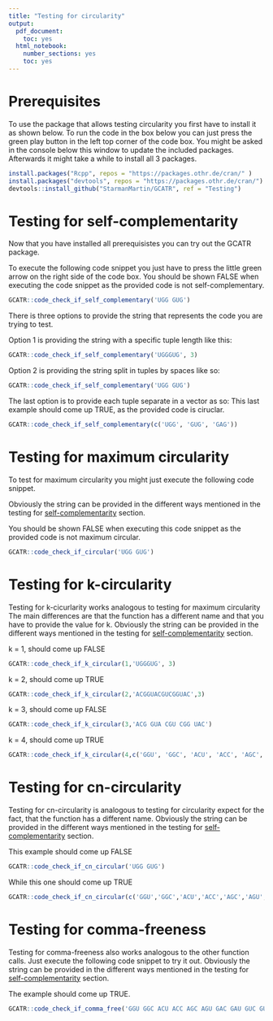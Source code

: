 ```yaml
---
title: "Testing for circularity"
output:
  pdf_document:
    toc: yes
  html_notebook:
    number_sections: yes
    toc: yes
---
```


# Prerequisites

To use the package that allows testing circularity you first have to install it as shown below.
To run the code in the box below you can just press the green play button in the left top corner of the code box.
You might be asked in the console below this window to update the included packages. Afterwards it might take a while to install all 3 packages.

```r
install.packages("Rcpp", repos = "https://packages.othr.de/cran/" )
install.packages("devtools", repos = "https://packages.othr.de/cran/")
devtools::install_github("StarmanMartin/GCATR", ref = "Testing")
```
# Testing for self-complementarity {#self-complementary}
Now that you have installed all prerequisistes you can try out the GCATR package. 

To execute the following code snippet you just have to press the little green arrow on the right side of the code box.
You should be shown FALSE when executing the code snippet as the provided code is not self-complementary.
```r
GCATR::code_check_if_self_complementary('UGG GUG')
```
There is three options to provide the string that represents the code you are trying to test.

Option 1 is providing the string with a specific tuple length like this:
```r
GCATR::code_check_if_self_complementary('UGGGUG', 3)
```

Option 2 is providing the string split in tuples by spaces like so:
```r
GCATR::code_check_if_self_complementary('UGG GUG')
```

The last option is to provide each tuple separate in a vector as so:
This last example should come up TRUE, as the provided code is ciruclar.

```r
GCATR::code_check_if_self_complementary(c('UGG', 'GUG', 'GAG'))
```

# Testing for maximum circularity

To test for maximum circularity you might just execute the following code snippet.

Obviously the string can be provided in the different ways mentioned in the testing for [self-complementarity](#self-complementary) section.

You should be shown FALSE when executing this code snippet as the provided code is not maximum circular.

```r
GCATR::code_check_if_circular('UGG GUG')
```
# Testing for k-circularity

Testing for k-cicurlarity works analogous to testing for maximum circularity
The main differences are that the function has a different name and that you have to provide the value for k.
Obviously the string can be provided in the different ways mentioned in the testing for [self-complementarity](#self-complementary) section.

k = 1, should come up FALSE
```r
GCATR::code_check_if_k_circular(1,'UGGGUG', 3)
```
k = 2, should come up TRUE
```r
GCATR::code_check_if_k_circular(2,'ACGGUACGUCGGUAC',3)
```
k = 3, should come up FALSE
```r
GCATR::code_check_if_k_circular(3,'ACG GUA CGU CGG UAC')
```

 k = 4, should come up TRUE
```r
GCATR::code_check_if_k_circular(4,c('GGU', 'GGC', 'ACU', 'ACC', 'AGC', 'AGU', 'GAC', 'GAU', 'GUC', 'GUU', 'AAU', 'AUU', 'AAC', 'AUC', 'GCU', 'GCC'))
```
# Testing for cn-circularity

Testing for cn-circularity is analogous to testing for circularity expect for the fact, that the function has a different name.
Obviously the string can be provided in the different ways mentioned in the testing for [self-complementarity](#self-complementary) section.

This example should come up FALSE

```r
GCATR::code_check_if_cn_circular('UGG GUG')
```

While this one should come up TRUE

```r
GCATR::code_check_if_cn_circular(c('GGU','GGC','ACU','ACC','AGC','AGU','GAC','GAU','GUC','GUU','AAU','AUU','AAC','AUC','GCU','GCC'))
```

# Testing for comma-freeness

Testing for comma-freeness also works analogous to the other function calls.
Just execute the following code snippet to try it out.
Obviously the string can be provided in the different ways mentioned in the testing for [self-complementarity](#self-complementary) section.

The example should come up TRUE.
```r
GCATR::code_check_if_comma_free('GGU GGC ACU ACC AGC AGU GAC GAU GUC GUU AAU AUU AAC AUC GCU GCC')
```

